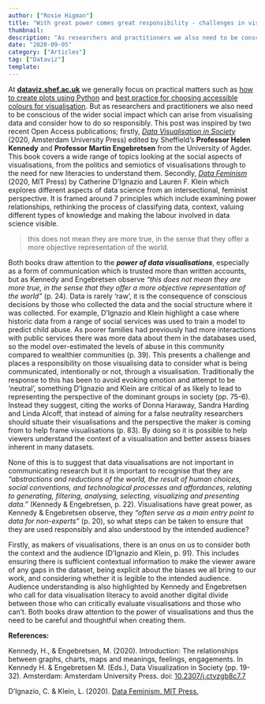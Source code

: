 ```yaml
---
author: ["Rosie Higman"]
title: "With great power comes great responsibility - challenges in visualising data"
thumbnail:
description: "As researchers and practitioners we also need to be conscious of the wider social impact which can arise from visualising data and consider how to do so responsibly."
date: "2020-09-05"
category: ["Articles"]
tag: ["Dataviz"]
template:
---
```


At **[dataviz.shef.ac.uk](https://dataviz.shef.ac.uk)** we generally focus on practical matters 
such as [how to create plots using Python](https://dataviz.shef.ac.uk/blog/07/05/2020/dataviz-stats-2) 
and [best practice for choosing accessible colours for visualisation](https://dataviz.shef.ac.uk/blog/06/05/2020/Colour-Schemes). 
But as researchers and practitioners we also need to be conscious of the wider social impact which 
can arise from visualising data and consider how to do so responsibly. This post was inspired 
by two recent Open Access publications; firstly, *[Data Visualisation in Society](https://www.jstor.org/stable/j.ctvzgb8c7)* 
(2020, Amsterdam University Press) edited by Sheffield’s **Professor Helen Kennedy** and **Professor Martin Engebretsen** 
from the University of Agder. This book covers a wide range of topics looking at the social aspects of visualisations, 
from the politics and semiotics of visualisations through to the need for new literacies to understand them. Secondly, 
*[Data Feminism](https://mitpress.mit.edu/books/data-feminism)* (2020, MIT Press) by Catherine D'Ignazio and Lauren F. Klein 
which explores different aspects of data science from an intersectional, feminist perspective. It is framed around 
7 principles which include examining power relationships, rethinking the process of classifying data, context, 
valuing different types of knowledge and making the labour involved in data science visible.  

> this does not mean they are more true, in the sense that they offer a more objective representation of the world.

Both books draw attention to the ***power of data visualisations***, especially as a form of communication which is trusted 
more than written accounts, but as Kennedy and Engebretsen observe *“this does not mean they are more true, in the sense 
that they offer a more objective representation of the world”* (p. 24). Data is rarely ‘raw’, it is the consequence of 
conscious decisions by those who collected the data and the social structure where it was collected. For example, D’Ignazio 
and Klein highlight a case where historic data from a range of social services was used to train a model to predict child 
abuse. As poorer families had previously had more interactions with public services there was more data about them in the 
databases used, so the model over-estimated the levels of abuse in this community compared to wealthier communities (p. 39). 
This presents a challenge and places a responsibility on those visualising data to consider what is being communicated, 
intentionally or not, through a visualisation. Traditionally the response to this has been to avoid evoking emotion and 
attempt to be ‘neutral’, something D’Ignazio and Klein are critical of as likely to lead to representing the perspective 
of the dominant groups in society (pp. 75-6). Instead they suggest, citing the works of Donna Haraway, Sandra Harding and 
Linda Alcoff, that instead of aiming for a false neutrality researchers should situate their visualisations and the perspective 
the maker is coming from to help frame visualisations (p. 83). By doing so it is possible to help viewers understand the 
context of a visualisation and better assess biases inherent in many datasets.  
  
None of this is to suggest that data visualisations are not important in communicating research but it is important to 
recognise that they are  *“abstractions and reductions of the world, the result of human choices, social conventions, and 
technological processes and affordances, relating to generating, filtering, analysing, selecting, visualizing and 
presenting data.”* (Kennedy & Engebretsen, p. 22). Visualisations have great power, as Kennedy & Engebretsen observe, 
they *“often serve as a main entry point to data for non-experts”* (p. 20), so what steps can be taken to ensure that 
they are used responsibly and also understood by the intended audience?  
  
Firstly, as makers of visualisations, there is an onus on us to consider both the context and the 
audience (D’Ignazio and Klein, p. 91). This includes ensuring there is sufficient contextual information to make the 
viewer aware of any gaps in the dataset, being explicit about the biases we all bring to our work, and considering 
whether it is legible to the intended audience. Audience understanding is also highlighted by Kennedy and Engebretsen 
who call for data visualisation literacy to avoid another digital divide between those who can critically evaluate 
visualisations and those who can’t. Both books draw attention to the power of visualisations and thus the need to be 
careful and thoughtful when creating them.  


**References:**  

<div className="text-base">

Kennedy, H., & Engebretsen, M. (2020). Introduction: The relationships between graphs, charts, maps and meanings, feelings, 
engagements. In Kennedy H. & Engebretsen M. (Eds.), Data Visualization in Society (pp. 19-32). Amsterdam: Amsterdam University Press. doi: <a href="https://www.jstor.org/stable/j.ctvzgb8c7">10.2307/j.ctvzgb8c7.7</a>   

D’Ignazio, C. & Klein, L. (2020). <a href="https://data-feminism.mitpress.mit.edu/">Data Feminism. MIT Press.</a>

</div>

